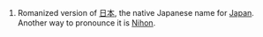 #Romanized version of [[日本]], the native Japanese name for [[Japan]]. Another way to pronounce it is [[Nihon]].